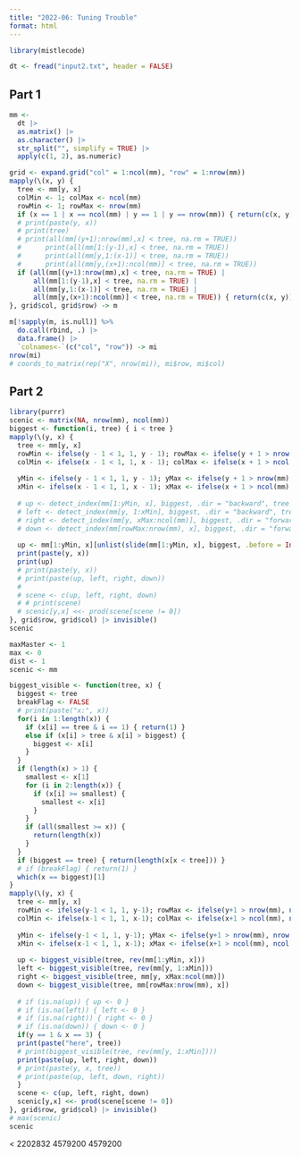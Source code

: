 ```yaml
---
title: "2022-06: Tuning Trouble"
format: html
---
```


```r
library(mistlecode)
```

```r
dt <- fread("input2.txt", header = FALSE)
```

## Part 1

```r
mm <- 
  dt |>
  as.matrix() |>
  as.character() |>
  str_split("", simplify = TRUE) |>
  apply(c(1, 2), as.numeric)

grid <- expand.grid("col" = 1:ncol(mm), "row" = 1:nrow(mm))
mapply(\(x, y) {
  tree <- mm[y, x]
  colMin <- 1; colMax <- ncol(mm)
  rowMin <- 1; rowMax <- nrow(mm)
  if (x == 1 | x == ncol(mm) | y == 1 | y == nrow(mm)) { return(c(x, y)) }
  # print(paste(y, x))
  # print(tree)
  # print(all(mm[(y+1):nrow(mm),x] < tree, na.rm = TRUE))
  #      print(all(mm[1:(y-1),x] < tree, na.rm = TRUE))
  #      print(all(mm[y,1:(x-1)] < tree, na.rm = TRUE))
  #      print(all(mm[y,(x+1):ncol(mm)] < tree, na.rm = TRUE))
  if (all(mm[(y+1):nrow(mm),x] < tree, na.rm = TRUE) | 
      all(mm[1:(y-1),x] < tree, na.rm = TRUE) | 
      all(mm[y,1:(x-1)] < tree, na.rm = TRUE) | 
      all(mm[y,(x+1):ncol(mm)] < tree, na.rm = TRUE)) { return(c(x, y)) }
}, grid$col, grid$row) -> m

m[!sapply(m, is.null)] %>%
  do.call(rbind, .) |>
  data.frame() |>
  `colnames<-`(c("col", "row")) -> mi
nrow(mi)
# coords_to_matrix(rep("X", nrow(mi)), mi$row, mi$col)
```

## Part 2

```r
library(purrr)
scenic <- matrix(NA, nrow(mm), ncol(mm))
biggest <- function(i, tree) { i < tree }
mapply(\(y, x) {
  tree <- mm[y, x]
  rowMin <- ifelse(y - 1 < 1, 1, y - 1); rowMax <- ifelse(y + 1 > nrow(mm), nrow(mm), y + 1)
  colMin <- ifelse(x - 1 < 1, 1, x - 1); colMax <- ifelse(x + 1 > ncol(mm), ncol(mm), x + 1)
  
  yMin <- ifelse(y - 1 < 1, 1, y - 1); yMax <- ifelse(y + 1 > nrow(mm), nrow(mm), y + 1)
  xMin <- ifelse(x - 1 < 1, 1, x - 1); xMax <- ifelse(x + 1 > ncol(mm), ncol(mm), x + 1)
  
  # up <- detect_index(mm[1:yMin, x], biggest, .dir = "backward", tree = tree)
  # left <- detect_index(mm[y, 1:xMin], biggest, .dir = "backward", tree = tree)
  # right <- detect_index(mm[y, xMax:ncol(mm)], biggest, .dir = "forward", tree = tree)
  # down <- detect_index(mm[rowMax:nrow(mm), x], biggest, .dir = "forward", tree = tree)
  
  up <- mm[1:yMin, x][unlist(slide(mm[1:yMin, x], biggest, .before = Inf, tree = tree))]
  print(paste(y, x))
  print(up)
  # print(paste(y, x))
  # print(paste(up, left, right, down))
  # 
  # scene <- c(up, left, right, down)
  # # print(scene)
  # scenic[y,x] <<- prod(scene[scene != 0])
}, grid$row, grid$col) |> invisible()
scenic
```


```r
maxMaster <- 1
max <- 0
dist <- 1
scenic <- mm

biggest_visible <- function(tree, x) {
  biggest <- tree
  breakFlag <- FALSE
  # print(paste("x:", x))
  for(i in 1:length(x)) {
    if (x[i] == tree & i == 1) { return(1) }
    else if (x[i] > tree & x[i] > biggest) {
      biggest <- x[i]
    }
  }
  if (length(x) > 1) {
    smallest <- x[1]
    for (i in 2:length(x)) {
      if (x[i] >= smallest) {
        smallest <- x[i]
      }
    }
    if (all(smallest >= x)) {
      return(length(x))
    }
  }
  if (biggest == tree) { return(length(x[x < tree])) }
  # if (breakFlag) { return(1) }
  which(x == biggest)[1]
}
mapply(\(y, x) {
  tree <- mm[y, x]
  rowMin <- ifelse(y-1 < 1, 1, y-1); rowMax <- ifelse(y+1 > nrow(mm), nrow(mm), y + 1)
  colMin <- ifelse(x-1 < 1, 1, x-1); colMax <- ifelse(x+1 > ncol(mm), ncol(mm), x + 1)
  
  yMin <- ifelse(y-1 < 1, 1, y-1); yMax <- ifelse(y+1 > nrow(mm), nrow(mm), y + 1)
  xMin <- ifelse(x-1 < 1, 1, x-1); xMax <- ifelse(x+1 > ncol(mm), ncol(mm), x + 1)
  
  up <- biggest_visible(tree, rev(mm[1:yMin, x]))
  left <- biggest_visible(tree, rev(mm[y, 1:xMin]))
  right <- biggest_visible(tree, mm[y, xMax:ncol(mm)])
  down <- biggest_visible(tree, mm[rowMax:nrow(mm), x])
  
  # if (is.na(up)) { up <- 0 }
  # if (is.na(left)) { left <- 0 }
  # if (is.na(right)) { right <- 0 }
  # if (is.na(down)) { down <- 0 }
  if(y == 1 & x == 3) {
  print(paste("here", tree))
  # print(biggest_visible(tree, rev(mm[y, 1:xMin])))
  print(paste(up, left, right, down))
  # print(paste(y, x, tree))
  # print(paste(up, left, down, right))
  }
  scene <- c(up, left, right, down)
  scenic[y,x] <<- prod(scene[scene != 0])
}, grid$row, grid$col) |> invisible()
# max(scenic)
scenic
```

< 2202832
  4579200
  4579200